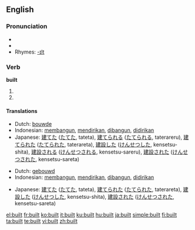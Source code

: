 ==English==

{{rank|meeting|corner|spite|900|built|lower|lead|wouldn't}}

===Pronunciation===
* {{IPA|/'bɪlt/}}
* {{audio|en-us-built.ogg|Audio (US)}}
* Rhymes: [[Rhymes:English:-ɪlt|-ɪlt]]

===Verb===
'''built'''

# {{simple past of|[[build]]}}
# {{past participle of|[[build]]}}

====Translations====
{{trans-top|simple past of build}}
* Dutch: [[bouwde]]
* Indonesian: [[bangun|membangun]], [[diri|mendirikan]], [[bangun|dibangun]], [[diri|didirikan]]
* Japanese: [[建てた]] ([[たてた]], tateta), [[建てられる]] ([[たてられる]], taterareru), [[建てられた]] ([[たてられた]], taterareta), [[建設]]した ([[けんせつ]]した, kensetsu-shita), [[建設]]される ([[けんせつ]]される, kensetsu-sareru), [[建設]]された ([[けんせつ]]された, kensetsu-sareta)
{{trans-mid}}
{{trans-bottom}}

{{trans-top|past participle of build}}
* Dutch: [[gebouwd]]
* Indonesian: [[bangun|membangun]], [[diri|mendirikan]], [[bangun|dibangun]], [[diri|didirikan]]
{{trans-mid}}
* Japanese: [[建てた]] ([[たてた]], tateta), [[建てられた]] ([[たてられた]], taterareta), [[建設]]した ([[けんせつ]]した, kensetsu-shita), [[建設]]された ([[けんせつ]]された, kensetsu-sareta)
{{trans-bottom}}

[[el:built]]
[[fr:built]]
[[ko:built]]
[[it:built]]
[[ku:built]]
[[hu:built]]
[[ja:built]]
[[simple:built]]
[[fi:built]]
[[ta:built]]
[[te:built]]
[[vi:built]]
[[zh:built]]